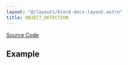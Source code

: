 ```yaml
---
layout: "@/layouts/block-docs-layout.astro"
title: OBJECT_DETECTION
---
```



<PythonDocsDisplay docstring={docstring} />

[Source Code](https://github.com/flojoy-ai/blocks/blob/main/blocks/AI_ML/OBJECT_DETECTION/OBJECT_DETECTION/OBJECT_DETECTION.py)

## Example
